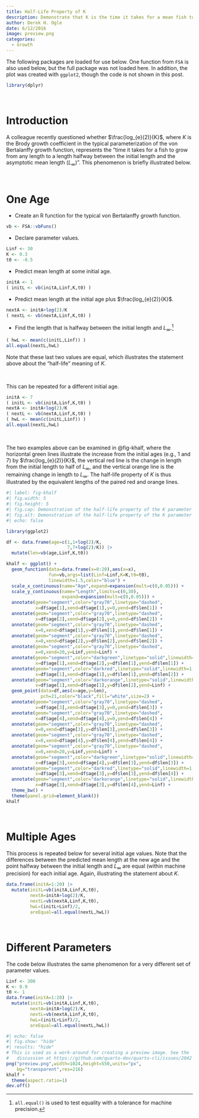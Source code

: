 ```yaml
---
title: Half-Life Property of K
description: Demonstrate that K is the time it takes for a mean fish to grow halfway to the aymptotic length.
author: Derek H. Ogle
date: 6/12/2016
image: preview.png
categories:
  - Growth
---
```


:::{.callout-note}
The following packages are loaded for use below. One function from `FSA` is also used below, but the full package was not loaded here. In addition, the plot was created with `ggplot2`, though the code is not shown in this post.
:::

```r
library(dplyr)
```

&nbsp;

# Introduction
A colleague recently questioned whether $\frac{log_{e}(2)}{K}$, where $K$ is the Brody growth coefficient in the typical parameterization of the von Bertalanffy growth function, represents the "time it takes for a fish to grow from any length to a length halfway between the initial length and the asymptotic mean length ($L_{\infty}$)". This phenomenon is briefly illustrated below.

&nbsp;

# One Age
* Create an R function for the typical von Bertalanffy growth function.

```r
vb <- FSA::vbFuns()
```

* Declare parameter values.

```r
Linf <- 30
K <- 0.3
t0 <- -0.5
```

* Predict mean length at some initial age.

```r
initA <- 1
( initL <- vb(initA,Linf,K,t0) )
```

* Predict mean length at the initial age plus $\frac{log_{e}(2)}{K}$.

```r
nextA <- initA+log(2)/K
( nextL <- vb(nextA,Linf,K,t0) )
```

* Find the length that is halfway between the initial length and $L_{\infty}$.^[`all.equal()` is used to test equality with a tolerance for machine precision.]

```r
( hwL <- mean(c(initL,Linf)) )
all.equal(nextL,hwL)
```

Note that these last two values are equal, which illustrates the statement above about the "half-life" meaning of $K$.

&nbsp;

This can be repeated for a different initial age.

```r
initA <- 7
( initL <- vb(initA,Linf,K,t0) )
nextA <- initA+log(2)/K
( nextL <- vb(nextA,Linf,K,t0) )
( hwL <- mean(c(initL,Linf)) )
all.equal(nextL,hwL)
```

&nbsp;

The two examples above can be examined in @fig-khalf, where the horizontal green lines illustrate the increase from the initial ages (e.g., 1 and 7) by $\frac{log_{e}(2)}{K}$, the vertical red line is the change in length from the initial length to half of $L_{\infty}$, and the vertical orange line is the remaining change in length to $L_{\infty}$. The half-life property of $K$ is thus illustrated by the equivalent lengths of the paired red and orange lines.

```r
#| label: fig-khalf
#| fig.width: 5
#| fig.height: 5
#| fig.cap: Demonstration of the half-life property of the K parameter in the von Bertalanffy growth function. (see text for description).
#| fig.alt: Demonstration of the half-life property of the K parameter in the von Bertalanffy growth function. (see text for description).
#| echo: false

library(ggplot2)

df <- data.frame(age=c(1,1+log(2)/K,
                       7,7+log(2)/K)) |>
  mutate(len=vb(age,Linf,K,t0))

khalf <- ggplot() +
  geom_function(data=data.frame(x=0:20),aes(x=x),
                fun=vb,args=list(Linf=Linf,K=K,t0=t0),
                linewidth=1.5,color="blue") +
  scale_x_continuous(name="Age",expand=expansion(mult=c(0,0.05))) +
  scale_y_continuous(name="Length",limits=c(0,30),
                     expand=expansion(mult=c(0,0.05))) +
  annotate(geom="segment",color="gray70",linetype="dashed",
           x=df$age[1],xend=df$age[1],y=0,yend=df$len[1]) +
  annotate(geom="segment",color="gray70",linetype="dashed",
           x=df$age[2],xend=df$age[2],y=0,yend=df$len[2]) +
  annotate(geom="segment",color="gray70",linetype="dashed",
           x=0,xend=df$age[1],y=df$len[1],yend=df$len[1]) +
  annotate(geom="segment",color="gray70",linetype="dashed",
           x=0,xend=df$age[2],y=df$len[2],yend=df$len[2]) +
  annotate(geom="segment",color="gray70",linetype="dashed",
           x=0,xend=20,y=Linf,yend=Linf) +
  annotate(geom="segment",color="darkgreen",linetype="solid",linewidth=1,
           x=df$age[1],xend=df$age[2],y=df$len[1],yend=df$len[1]) +
  annotate(geom="segment",color="darkred",linetype="solid",linewidth=1,
           x=df$age[1],xend=df$age[1],y=df$len[1],yend=df$len[2]) +
  annotate(geom="segment",color="darkorange",linetype="solid",linewidth=1,
           x=df$age[1],xend=df$age[1],y=df$len[2],yend=Linf) +
  geom_point(data=df,aes(x=age,y=len),
             pch=21,color="black",fill="white",size=2) +
  annotate(geom="segment",color="gray70",linetype="dashed",
           x=df$age[3],xend=df$age[3],y=0,yend=df$len[3]) +
  annotate(geom="segment",color="gray70",linetype="dashed",
           x=df$age[4],xend=df$age[4],y=0,yend=df$len[4]) +
  annotate(geom="segment",color="gray70",linetype="dashed",
           x=0,xend=df$age[3],y=df$len[3],yend=df$len[3]) +
  annotate(geom="segment",color="gray70",linetype="dashed",
           x=0,xend=df$age[4],y=df$len[4],yend=df$len[4]) +
  annotate(geom="segment",color="gray70",linetype="dashed",
           x=0,xend=20,y=Linf,yend=Linf) +
  annotate(geom="segment",color="darkgreen",linetype="solid",linewidth=1,
           x=df$age[3],xend=df$age[4],y=df$len[3],yend=df$len[3]) +
  annotate(geom="segment",color="darkred",linetype="solid",linewidth=1,
           x=df$age[3],xend=df$age[3],y=df$len[3],yend=df$len[4]) +
  annotate(geom="segment",color="darkorange",linetype="solid",linewidth=1,
           x=df$age[3],xend=df$age[3],y=df$len[4],yend=Linf) +
  theme_bw() +
  theme(panel.grid=element_blank())
khalf
```


&nbsp;

# Multiple Ages

This process is repeated below for several initial age values. Note that the differences between the predicted mean length at the new age and the point halfway between the initial length and $L_{\infty}$ are equal (within machine precision) for each initial age. Again, illustrating the statement about $K$.

```r
data.frame(initA=1:20) |>
  mutate(initL=vb(initA,Linf,K,t0),
         nextA=initA+log(2)/K,
         nextL=vb(nextA,Linf,K,t0),
         hwL=(initL+Linf)/2,
         areEqual=all.equal(nextL,hwL))
```

&nbsp;

# Different Parameters

The code below illustrates the same phenomenon for a very different set of parameter values.

```r
Linf <- 300
K <- 0.9
t0 <- 1
data.frame(initA=1:20) |>
  mutate(initL=vb(initA,Linf,K,t0),
         nextA=initA+log(2)/K,
         nextL=vb(nextA,Linf,K,t0),
         hwL=(initL+Linf)/2,
         areEqual=all.equal(nextL,hwL))
```



```r
#| echo: false
#| fig.show: "hide"
#| results: "hide"
# This is used as a work-around for creating a preview image. See the
#   discussion at https://github.com/quarto-dev/quarto-cli/issues/2042
png("preview.png",width=1024,height=550,units="px",
    bg="transparent",res=216)
khalf +
  theme(aspect.ratio=1)
dev.off()
```
